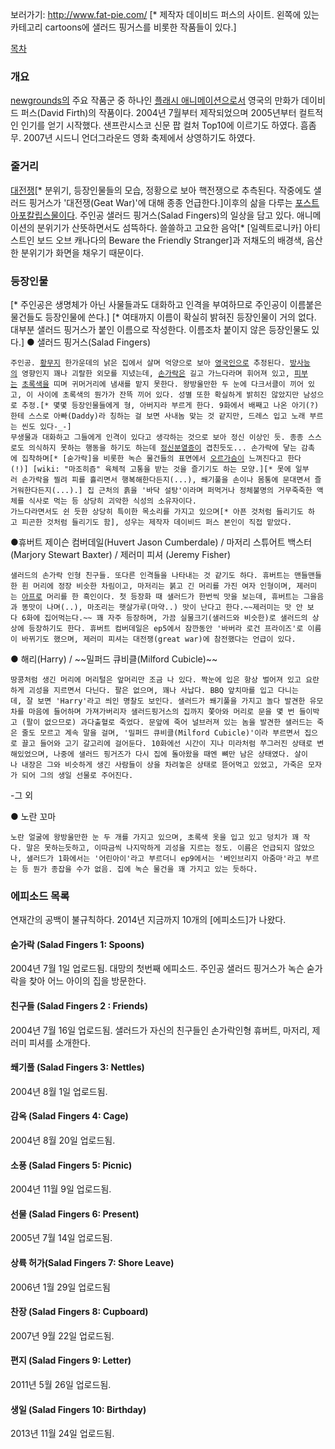 보러가기: http://www.fat-pie.com/
[* 제작자 데이비드 퍼스의 사이트. 왼쪽에 있는 카테고리 cartoons에 샐러드 핑거스를 비롯한 작품들이 있다.]

[[목차]]
=== 개요 ===
[[newgrounds]]의 주요 작품군 중 하나인 [[플래시 애니메이션]]으로서 영국의 만화가 데이비드 퍼스(David Firth)의 작품이다. 2004년 7월부터 제작되었으며 2005년부터 컬트적인 인기를 얻기 시작했다. 샌프란시스코 신문 팝 컬처 Top10에 이르기도 하였다. 흠좀무. 2007년 시드니 언더그라운드 영화 축제에서 상영하기도 하였다.
 
=== 줄거리 ===
[[대전쟁]][* 분위기, 등장인물들의 모습, 정황으로 보아 핵전쟁으로 추측된다. 작중에도 샐러드 핑거스가 '대전쟁(Geat War)'에 대해 종종 언급한다.]이후의 삶을 다루는 [[포스트 아포칼립스]]물이다. 주인공 샐러드 핑거스(Salad Fingers)의 일상을 담고 있다. 애니메이션의 분위기가 산뜻하면서도 섬뜩하다. 쓸쓸하고 고요한 음악[* [일렉트로니카] 아티스트인 보드 오브 캐나다의 Beware the Friendly Stranger]과 저채도의 배경색, 음산한 분위기가 화면을 채우기 때문이다.

=== 등장인물 === 
[* 주인공은 생명체가 아닌 사물들과도 대화하고 인격을 부여하므로 주인공이 이름붙은 물건들도 등장인물에 쓴다.] [* 여태까지 이름이 확실히 밝혀진 등장인물이 거의 없다. 대부분 샐러드 핑거스가 붙인 이름으로 작성한다. 이름조차 붙이지 않은 등장인물도 있다.]
● 샐러드 핑거스(Salad Fingers)
 주인공. [[황무지]] 한가운데의 낡은 집에서 살며 억양으로 보아 [[영국인]]으로 추정된다. [[방사능]]의 영향인지 꽤나 괴랄한 외모를 지녔는데, [[손가락]]은 길고 가느다라며 휘어져 있고, [[피부]]는 [[초록색]]을 띠며 귀머거리에 냄새를 맡지 못한다. 왕방울만한 두 눈에 다크서클이 끼어 있고, 이 사이에 초록색의 뭔가가 잔뜩 끼어 있다. 성별 또한 확실하게 밝히진 않았지만 남성으로 추정.[* 몇몇 등장인물들에게 형, 아버지라 부르게 한다. 9화에서 배째고 나온 아기(?)한테 스스로 아빠(Daddy)라 칭하는 걸 보면 사내놈 맞는 것 같지만, 드레스 입고 노래 부르는 씬도 있다-_-]
 무생물과 대화하고 그들에게 인격이 있다고 생각하는 것으로 보아 정신 이상인 듯. 종종 스스로도 의식하지 못하는 행동을 하기도 하는데 [[정신분열증]]이 겹친듯도... 손가락에 닿는 감촉에 집착하며[* [숟가락]을 비롯한 녹슨 물건들의 표면에서 [[오르가슴]]이 느껴진다고 한다(!)] [wiki: "마조히즘" 육체적 고통을 받는 것을 즐기기도 하는 모양.][* 못에 일부러 손가락을 찔려 피를 흘리면서 행복해한다든지(...), 쐐기풀을 손이나 몸통에 문대면서 즐거워한다든지(...).] 집 근처의 흙을 '바닥 설탕'이라며 퍼먹거나 정체불명의 거무죽죽한 액체를 식사로 먹는 등 상당히 괴악한 식성의 소유자이다. 
 가느다라면서도 쉰 듯한 상당히 특이한 목소리를 가지고 있으며[* 아픈 것처럼 들리기도 하고 피곤한 것처럼 들리기도 함], 성우는 제작자 데이비드 퍼스 본인이 직접 맡았다. 

●휴버트 제이슨 컴버데일(Huvert Jason Cumberdale) / 마저리 스튜어트 백스터(Marjory Stewart Baxter) / 제러미 피셔 (Jeremy Fisher)
 샐러드의 손가락 인형 친구들. 또다른 인격들을 나타내는 것 같기도 하다. 휴버트는 맨들맨들한 흰 머리에 정장 비슷한 차림이고, 마저리는 붉고 긴 머리를 가진 여자 인형이며, 제러미는 [[아프로]] 머리를 한 흑인이다. 첫 등장화 때 샐러드가 한번씩 맛을 보는데, 휴버트는 그을음과 똥맛이 나며(..), 마조리는 햇살가루(마약..) 맛이 난다고 한다.~~제러미는 맛 안 보다 6화에 집어먹는다.~~ 꽤 자주 등장하며, 가끔 실물크기(샐러드와 비슷한)로 샐러드의 상상에 등장하기도 한다. 휴버트 컴버데일은 ep5에서 잠깐동안 '바버라 로건 프라이즈'로 이름이 바뀌기도 했으며, 제러미 피셔는 대전쟁(great war)에 참전했다는 언급이 있다.

● 해리(Harry) / ~~밀퍼드 큐비클(Milford Cubicle)~~
 땅콩처럼 생긴 머리에 머리털은 앞머리만 조금 나 있다. 짝눈에 입은 항상 벌어져 있고 요란하게 괴성을 지르면서 다닌다. 팔은 없으며, 꽤나 사납다. BBQ 앞치마를 입고 다니는데, 잘 보면 'Harry'라고 씌인 명찰도 보인다. 샐러드가 쐐기풀을 가지고 놀다 발견한 유모차를 마음에 들어하며 가져가버리자 샐러드핑거스의 집까지 쫓아와 머리로 문을 몇 번 들이박고 (팔이 없으므로) 과다출혈로 죽었다. 문앞에 죽어 널브러져 있는 놈을 발견한 샐러드는 죽은 줄도 모르고 계속 말을 걸며, '밀퍼드 큐비클(Milford Cubicle)'이라 부르면서 집으로 끌고 들어와 고기 갈고리에 걸어둔다. 10화에선 시간이 지나 미라처럼 쭈그러진 상태로 변해있었으며, 나중에 샐러드 핑거즈가 다시 집에 돌아왔을 때엔 뼈만 남은 상태였다. 살이나 내장은 그와 비슷하게 생긴 사람들이 상을 차려놓은 상태로 뜯어먹고 있었고, 가죽은 모자가 되어 그의 생일 선물로 주어진다.


-그 외

● 노란 꼬마
 노란 얼굴에 왕방울만한 눈 두 개를 가지고 있으며, 초록색 옷을 입고 있고 덩치가 꽤 작다. 말은 못하는듯하고, 이따금씩 나지막하게 괴성을 지르는 정도. 이름은 언급되지 않았으나, 샐러드가 1화에서는 '어린아이'라고 부르더니 ep9에서는 '베인브리지 아줌마'라고 부르는 등 뭔가 종잡을 수가 없음. 집에 녹슨 물건을 꽤 가지고 있는 듯하다.

=== 에피소드 목록 ===
연재간의 공백이 불규칙하다. 2014년 지금까지 10개의 [에피소드]가 나왔다.
==== 숟가락 (Salad Fingers 1: Spoons) ====
2004년 7월 1일 업로드됨.
대망의 첫번째 에피소드. 주인공 샐러드 핑거스가 녹슨 숟가락을 찾아 어느 아이의 집을 방문한다.  
==== 친구들 (Salad Fingers 2 : Friends) ====
2004년 7월 16일 업로드됨.
샐러드가 자신의 친구들인 손가락인형 휴버트, 마저리, 제러미 피셔를 소개한다.
==== 쐐기풀 (Salad Fingers 3: Nettles) ====
2004년 8월 1일 업로드됨.
==== 감옥 (Salad Fingers 4: Cage) ====
2004년 8월 20일 업로드됨.
==== 소풍 (Salad Fingers 5: Picnic) ====
2004년 11월 9일 업로드됨.
==== 선물 (Salad Fingers 6: Present) ====
2005년 7월 14일 업로드됨.
==== 상륙 허가(Salad Fingers 7: Shore Leave) ====
2006년 1월 29일 업로드됨
==== 찬장 (Salad Fingers 8: Cupboard) ====
2007년 9월 22일 업로드됨.
==== 편지 (Salad Fingers 9: Letter) ====
2011년 5월 26일 업로드됨.
==== 생일 (Salad Fingers 10: Birthday) ====
2013년 11월 24일 업로드됨.
